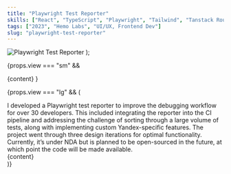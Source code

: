 ```yaml
---
title: "Playwright Test Reporter"
skills: ["React", "TypeScript", "Playwright", "Tailwind", "Tanstack Router"]
tags: ["2023", "Hemo Labs", "UI/UX, Frontend Dev"]
slug: "playwright-test-reporter"
---
```




  <img src="/assets/web-2.png" alt="Playwright Test Reporter" />
);

{props.view === "sm" &&

<Block slug={frontmatter.slug} tags={frontmatter.tags}>
  {content}
</Block>
}

{props.view === "lg" && (

<div class="relative md:rounded-3xl rounded-2xl overflow-y-auto overflow-x-hidden md:p-11 p-6 flex flex-col text-neutral-400">
  <Title>{frontmatter.title}</Title>
  <TextBlock>
    I developed a Playwright test reporter to improve the debugging workflow for
    over 30 developers. This included integrating the reporter into the CI
    pipeline and addressing the challenge of sorting through a large volume of
    tests, along with implementing custom Yandex-specific features. The project
    went through three design iterations for optimal functionality. Currently,
    it’s under NDA but is planned to be open-sourced in the future, at which
    point the code will be made available.
  </TextBlock>
  <Skills
    skills={frontmatter.skills}
    highlight={"hover:text-green-500"}
    className="mb-4"
  />
  <div class="top-1/3 md:absolute w-full left-1/2 scale-110 origin-center mt-[10%]">
    {content}
  </div>
</div>
)}
